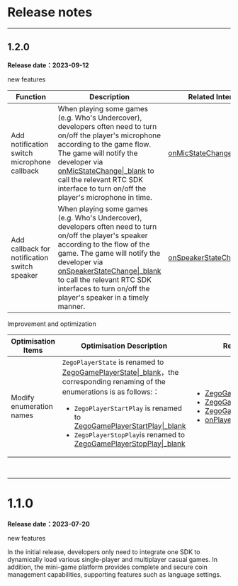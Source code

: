 # Release notes

- - -
## 1.2.0 

**Release date：2023-09-12**

<p class="hthree">new features</p>

| Function  | Description | Related Interfaces| 
|-------|-------|-------|
| Add notification switch microphone callback | When playing some games (e.g. Who's Undercover), developers often need to turn on/off the player's microphone according to the game flow. The game will notify the developer via [onMicStateChange\|_blank](@onMicStateChange) to call the relevant RTC SDK interface to turn on/off the player's microphone in time. | [onMicStateChange\|_blank](@onMicStateChange) |
| Add callback for notification switch speaker |When playing some games (e.g. Who's Undercover), developers often need to turn on/off the player's speaker according to the flow of the game. The game will notify the developer via [onSpeakerStateChange\|_blank](@onSpeakerStateChange) to call the relevant RTC SDK interfaces to turn on/off the player's speaker in a timely manner. | [onSpeakerStateChange\|_blank](@onSpeakerStateChange) |

<p class="hthree">Improvement and optimization</p>

| Optimisation Items  | Optimisation Description | Related Interfaces  |
| -----  | ---- | ----- |
| Modify enumeration names | `ZegoPlayerState` is renamed to [ZegoGamePlayerState\|_blank](@-ZegoGamePlayerState)，the corresponding renaming of the enumerations is as follows:：<ul><li>`ZegoPlayerStartPlay` is renamed to [ZegoGamePlayerStartPlay\|_blank](@ZegoGamePlayerStartPlay)</li><li>`ZegoPlayerStopPlay`is renamed to [ZegoGamePlayerStopPlay\|_blank](@ZegoGamePlayerStopPlay)</li></ul>| <ul><li>[ZegoGamePlayerState\|_blank](@-ZegoGamePlayerState)</li><li>[ZegoGamePlayerStartPlay\|_blank](@ZegoGamePlayerStartPlay)</li><li>[ZegoGamePlayerStopPlay\|_blank](@ZegoGamePlayerStopPlay)</li><li>[onPlayerStateUpdate\|_blank](@onPlayerStateUpdate)</li></ul> |

<br />
<hr style="height:1px" />

# 1.1.0


**Release date：2023-07-20**

<p class="hthree">new features</p>

In the initial release, developers only need to integrate one SDK to dynamically load various single-player and multiplayer casual games. In addition, the mini-game platform provides complete and secure coin management capabilities, supporting features such as language settings.

